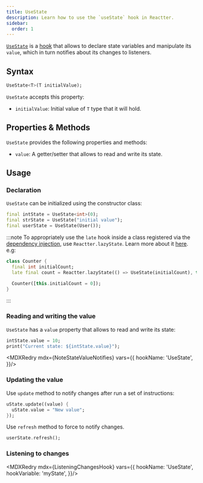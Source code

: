```yaml
---
title: UseState
description: Learn how to use the `useState` hook in Reactter.
sidebar:
  order: 1
---
```


<HT><a href="https://pub.dev/documentation/reactter/latest/reactter/UseState-class.html">`UseState`</a></HT> is a [hook](/reactter/core_concepts/hooks) that allows to declare state variables and manipulate its `value`, which in turn notifies about its changes to listeners.

## Syntax

```dart showLineNumbers=false
UseState<T>(T initialValue);
```

<HT>`UseState`</HT> accepts this property:

- `initialValue`: Initial value of `T` type that it will hold.

## Properties & Methods

<HT>`UseState`</HT> provides the following properties and methods:

- `value`: A getter/setter that allows to read and write its state.
<StateMethodsLite/>

## Usage

### Declaration

<HT>`UseState`</HT> can be initialized using the constructor class:

```dart showLineNumbers=false "UseState"
final intState = UseState<int>(0);
final strState = UseState("initial value");
final userState = UseState(User());
```
:::note
To appropriately use the <HK>`late`</HK> hook inside a class registered via the [dependency injection](/reactter/core_concepts/dependency_injection), use <HM>`Reactter.lazyState`</HM>.
Learn more about it [here](/reactter/methods/to_manage_state/lazy_state). e.g:

  ```dart title="Counter.dart" "Reactter.lazyState" "UseState"
  class Counter {
    final int initialCount;
    late final count = Reactter.lazyState(() => UseState(initialCount), this);

    Counter([this.initialCount = 0]);
  }
  ```
:::

### Reading and writing the value

<HT>`UseState`</HT> has a `value` property that allows to read and write its state:

```dart showLineNumbers=false ".value"
intState.value = 10;
print("Current state: ${intState.value}");
```
<MDXRedry mdx={NoteStateValueNotifies} vars={{
  hookName: 'UseState',
}}/>

### Updating the value

Use <HM>`update`</HM> method to notify changes after run a set of instructions:

```dart showLineNumbers=false ".update"
uState.update((value) {
  uState.value = "New value";
});
```

Use <HM>`refresh`</HM> method to force to notify changes.

```dart showLineNumbers=false ".refresh"
userState.refresh();
```

### Listening to changes

<MDXRedry mdx={ListeningChangesHook} vars={{
  hookName: 'UseState',
  hookVariable: 'myState',
}}/>